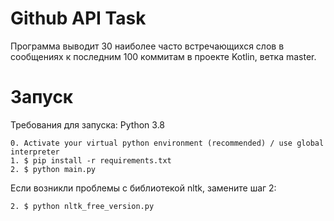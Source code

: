 # Github API Task

Программа выводит  30 наиболее часто встречающихся слов в сообщениях к последним 100 коммитам в проекте Kotlin,
ветка master.

# Запуск
Требования для запуска: Python 3.8

```
0. Activate your virtual python environment (recommended) / use global interpreter
1. $ pip install -r requirements.txt
2. $ python main.py
```

Если возникли проблемы с библиотекой nltk, замените шаг 2:
```
2. $ python nltk_free_version.py
```